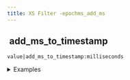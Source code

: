 ```yaml
---
title: XS Filter -epochms_add_ms
---
```


## <img src="../assets/docuBadge (11).png" alt="" data-size="line"> add\_ms\_to\_timestamp <a href="#xsepochms_add_ms" id="xsepochms_add_ms"></a>

`value|add_ms_to_timestamp:milliseconds`

<details>

<summary>Examples</summary>

```javascript
1698710400000|add_ms_to_timestamps:5000     // Adds 5 seconds (5000ms) to timestamp
1698710400000|add_ms_to_timestamp:-2000    // Subtracts 2 seconds (2000ms) from timestamp
```

</details>
